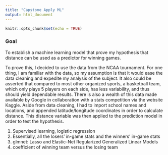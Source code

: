```yaml
---
title: "Capstone Apply ML"
output: html_document
---
```


```r
knitr::opts_chunk$set(echo = TRUE)
```

### **Goal**

To establish a machine learning model that prove my hypothesis that distance can be used as a predictor for winning games. 

To prove this, I decided to use the data from the NCAA tournament. For one thing, I am familiar with the data, so my assumption is that it would ease the data cleaning and expedite my analysis of the subject. It also could be asserted that compared to most other organized sports, a basketball team, which only plays 5 players on each side, has less variability, and thus should yield dependable results. There is also a wealth of this data made available by Google in collaboration with a stats competition via the website Kaggle. Aside from data cleaning, I had to import school names and locations, and appended latitude/longitude coordinates in order to calculate distance. This distance variable was then applied to the prediction model in order to test the hypothesis. 

1. Supervised learning, logistic regression
2. Essentially, all the losers' in-game stats and the winners' in-game stats
3. glmnet: Lasso and Elastic-Net Regularized Generalized Linear Models
4. coefficient of winning team versus the losing team
